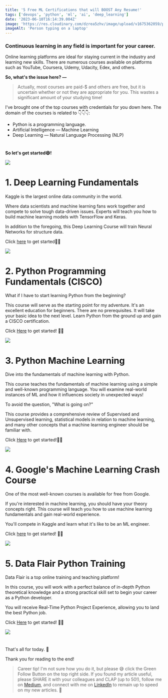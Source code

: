 ```yaml
---
title: '5 Free ML Certifications that will BOOST Any Resume!'
tags: ['devops', 'python', 'ml', 'ai', 'deep_learning']
date: '2023-06-10T16:14:39.004Z'
image: 'https://res.cloudinary.com/dzrea5zhv/image/upload/v1675362059/photo-1486312338219-ce68d2c6f44d_jztwdo.jpg'
imageAlt: 'Person typing on a laptop'
---
```


### **Continuous learning in any field is important for your career.**

Online learning platforms are ideal for staying current in the industry and learning new skills. There are numerous courses available on platforms such as YouTube, Coursera, Udemy, Udacity, Edex, and others.

**So, what's the issue here? —**

> Actually, most courses are paid-$ and others are free, but it is uncertain whether or not they are appropriate for you. This wastes a significant amount of your studying time!

I've brought one of the top courses with credentials for you down here. The domain of the courses is related to 👇👇👇:


- Python is a programming language.
- Artificial Intelligence — Machine Learning
- Deep Learning — Natural Language Processing (NLP)

#

**So let's get started😄!**

![](https://miro.medium.com/v2/resize:fit:1400/format:webp/1*4ESArXoYuQ3B5ONTALzWiw.jpeg)


# 1. Deep Learning Fundamentals
Kaggle is the largest online data community in the world.

Where data scientists and machine learning fans work together and compete to solve tough data-driven issues. Experts will teach you how to build machine learning models with TensorFlow and Keras.

In addition to the foregoing, this Deep Learning Course will train Neural Networks for structure data.

Click [here](https://www.kaggle.com/learn/intro-to-deep-learning) to get started🚀🚀 

![](https://miro.medium.com/v2/resize:fit:786/format:webp/1*ZrhLax0iHmHF2gDaRo0qUg.jpeg)

#

# 2. Python Programming Fundamentals (CISCO)
What if I have to start learning Python from the beginning?

This course will serve as the starting point for my adventure. It's an excellent education for beginners. There are no prerequisites. It will take your basic idea to the next level. Learn Python from the ground up and gain a CISCO certification.

Click [Here](https://www.netacad.com/courses/programming/pcap-programming-essentials-python) to get started! 🚀🚀

![](https://miro.medium.com/v2/resize:fit:720/format:webp/1*-DiNN0rg_SPoiuHUDdtXPw.jpeg)

#

# 3. Python Machine Learning
Dive into the fundamentals of machine learning with Python.

This course teaches the fundamentals of machine learning using a simple and well-known programming language. You will examine real-world instances of ML and how it influences society in unexpected ways!

To avoid the question, "What is going on?"

This course provides a comprehensive review of Supervised and Unsupervised learning, statistical models in relation to machine learning, and many other concepts that a machine learning engineer should be familiar with.

Click [Here](https://cognitiveclass.ai/courses/machine-learning-with-python/) to get started!🚀🚀

![](https://miro.medium.com/v2/resize:fit:786/format:webp/1*UzeeUSRSUNKcp0mYXHpleg.png)

#

# 4. Google's Machine Learning Crash Course
One of the most well-known courses is available for free from Google.

If you're interested in machine learning, you should have your theory concepts right. This course will teach you how to use machine learning fundamentals and gain real-world experience.

You'll compete in Kaggle and learn what it's like to be an ML engineer.

Click [here](https://developers.google.com/machine-learning/crash-course) to get started! 🚀🚀

![](https://miro.medium.com/v2/resize:fit:786/format:webp/1*acb-tSUW3Tu0LUx_6xkORw.png)

#

# 5. Data Flair Python Training
Data Flair is a top online training and teaching platform!

In this course, you will work with a perfect balance of in-depth Python theoretical knowledge and a strong practical skill set to begin your career as a Python developer.

You will receive Real-Time Python Project Experience, allowing you to land the best Python job.

Click [Here](https://data-flair.training/python-course/) to get started! 🚀🚀

![](https://miro.medium.com/v2/resize:fit:640/format:webp/1*AVhrBvXB0dusCKu4uxzELw.jpeg)

#

That's all for today. 👋

Thank you for reading to the end!

> Career tip! I'm not sure how you do it, but please 😅 click the Green Follow Button on the top right side. If you found my article useful, please SHARE it with your colleagues and CLAP (up to 50!), follow me on [Medium](https://medium.com/@softwaresennin), and connect with me on [LinkedIn](https://www.linkedin.com/in/apotitech-b79097210/) to remain up to speed on my new articles. 🤩